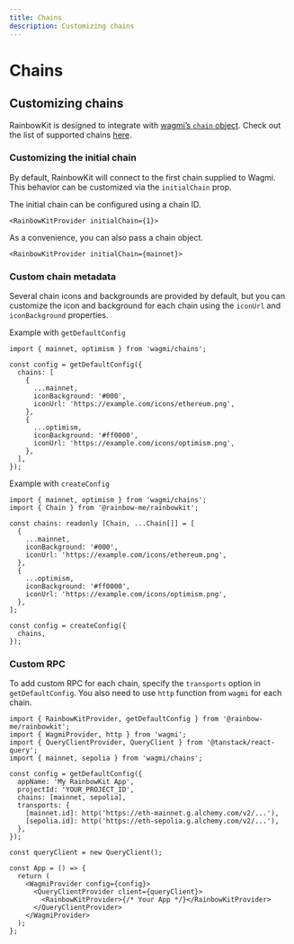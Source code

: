 ```yaml
---
title: Chains
description: Customizing chains
---
```


# Chains

## Customizing chains

RainbowKit is designed to integrate with [wagmi’s `chain` object](https://wagmi.sh/react/chains). Check out the list of supported chains [here](https://wagmi.sh/react/chains#supported-chains).

### Customizing the initial chain

By default, RainbowKit will connect to the first chain supplied to Wagmi. This behavior can be customized via the `initialChain` prop.

The initial chain can be configured using a chain ID.

```tsx
<RainbowKitProvider initialChain={1}>
```

As a convenience, you can also pass a chain object.

```tsx
<RainbowKitProvider initialChain={mainnet}>
```

### Custom chain metadata

Several chain icons and backgrounds are provided by default, but you can customize the icon and background for each chain using the `iconUrl` and `iconBackground` properties.

Example with `getDefaultConfig`

```tsx
import { mainnet, optimism } from 'wagmi/chains';

const config = getDefaultConfig({
  chains: [
    {
      ...mainnet,
      iconBackground: '#000',
      iconUrl: 'https://example.com/icons/ethereum.png',
    },
    {
      ...optimism,
      iconBackground: '#ff0000',
      iconUrl: 'https://example.com/icons/optimism.png',
    },
  ],
});
```

Example with `createConfig`

```tsx
import { mainnet, optimism } from 'wagmi/chains';
import { Chain } from '@rainbow-me/rainbowkit';

const chains: readonly [Chain, ...Chain[]] = [
  {
    ...mainnet,
    iconBackground: '#000',
    iconUrl: 'https://example.com/icons/ethereum.png',
  },
  {
    ...optimism,
    iconBackground: '#ff0000',
    iconUrl: 'https://example.com/icons/optimism.png',
  },
];

const config = createConfig({
  chains,
});
```


### Custom RPC

To add custom RPC for each chain, specify the `transports` option in `getDefaultConfig`. You also need to use `http` function from `wagmi` for each chain.

```tsx
import { RainbowKitProvider, getDefaultConfig } from '@rainbow-me/rainbowkit';
import { WagmiProvider, http } from 'wagmi';
import { QueryClientProvider, QueryClient } from '@tanstack/react-query';
import { mainnet, sepolia } from 'wagmi/chains';

const config = getDefaultConfig({
  appName: 'My RainbowKit App',
  projectId: 'YOUR_PROJECT_ID',
  chains: [mainnet, sepolia],
  transports: {
    [mainnet.id]: http('https://eth-mainnet.g.alchemy.com/v2/...'),
    [sepolia.id]: http('https://eth-sepolia.g.alchemy.com/v2/...'),
  },
});

const queryClient = new QueryClient();

const App = () => {
  return (
    <WagmiProvider config={config}>
      <QueryClientProvider client={queryClient}>
        <RainbowKitProvider>{/* Your App */}</RainbowKitProvider>
      </QueryClientProvider>
    </WagmiProvider>
  );
};
```